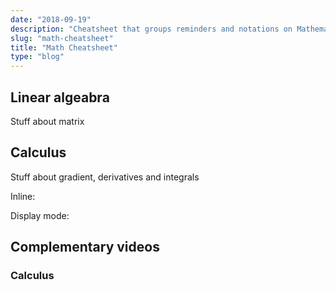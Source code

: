 ```yaml
---
date: "2018-09-19"
description: "Cheatsheet that groups reminders and notations on Mathematics"
slug: "math-cheatsheet"
title: "Math Cheatsheet"
type: "blog"
---
```



## Linear algeabra
Stuff about matrix

## Calculus
Stuff about gradient, derivatives and integrals

Inline: <Katex text="a^2 + b^2 = c^2" />

Display mode:
<Katex text="a^2 + b^2 = c^2" />

## Complementary videos
### Calculus
<Player url='https://www.youtube.com/watch?v=WUvTyaaNkzM&list=PLZHQObOWTQDMsr9K-rj53DwVRMYO3t5Yr' />
